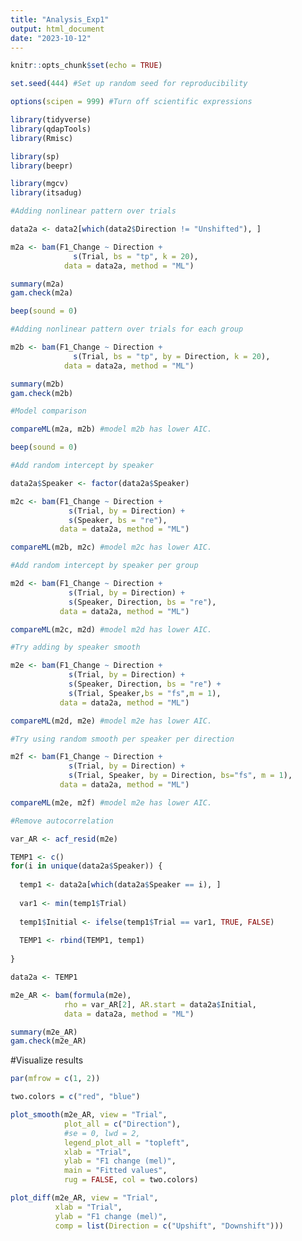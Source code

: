 ```yaml
---
title: "Analysis_Exp1"
output: html_document
date: "2023-10-12"
---
```


```r
knitr::opts_chunk$set(echo = TRUE)

set.seed(444) #Set up random seed for reproducibility

options(scipen = 999) #Turn off scientific expressions

library(tidyverse)
library(qdapTools)
library(Rmisc)

library(sp)
library(beepr)

library(mgcv)
library(itsadug)
```

```r
#Adding nonlinear pattern over trials

data2a <- data2[which(data2$Direction != "Unshifted"), ]

m2a <- bam(F1_Change ~ Direction +  
              s(Trial, bs = "tp", k = 20),  
            data = data2a, method = "ML")

summary(m2a) 
gam.check(m2a)

beep(sound = 0)
```

```r
#Adding nonlinear pattern over trials for each group

m2b <- bam(F1_Change ~ Direction +  
              s(Trial, bs = "tp", by = Direction, k = 20), 
            data = data2a, method = "ML")

summary(m2b) 
gam.check(m2b)

#Model comparison

compareML(m2a, m2b) #model m2b has lower AIC.

beep(sound = 0)
```

```r
#Add random intercept by speaker

data2a$Speaker <- factor(data2a$Speaker)

m2c <- bam(F1_Change ~ Direction +  
             s(Trial, by = Direction) + 
             s(Speaker, bs = "re"),
           data = data2a, method = "ML")

compareML(m2b, m2c) #model m2c has lower AIC.

```

```r
#Add random intercept by speaker per group

m2d <- bam(F1_Change ~ Direction +  
             s(Trial, by = Direction) + 
             s(Speaker, Direction, bs = "re"),
           data = data2a, method = "ML")

compareML(m2c, m2d) #model m2d has lower AIC.

```

```r
#Try adding by speaker smooth

m2e <- bam(F1_Change ~ Direction +  
             s(Trial, by = Direction) + 
             s(Speaker, Direction, bs = "re") +
             s(Trial, Speaker,bs = "fs",m = 1),
           data = data2a, method = "ML")

compareML(m2d, m2e) #model m2e has lower AIC.
```


```r
#Try using random smooth per speaker per direction

m2f <- bam(F1_Change ~ Direction +  
             s(Trial, by = Direction) + 
             s(Trial, Speaker, by = Direction, bs="fs", m = 1),
           data = data2a, method = "ML")

compareML(m2e, m2f) #model m2e has lower AIC.
```

```r
#Remove autocorrelation

var_AR <- acf_resid(m2e)

TEMP1 <- c()
for(i in unique(data2a$Speaker)) {
  
  temp1 <- data2a[which(data2a$Speaker == i), ]
  
  var1 <- min(temp1$Trial)
  
  temp1$Initial <- ifelse(temp1$Trial == var1, TRUE, FALSE)
  
  TEMP1 <- rbind(TEMP1, temp1)
  
}

data2a <- TEMP1

m2e_AR <- bam(formula(m2e), 
            rho = var_AR[2], AR.start = data2a$Initial,
            data = data2a, method = "ML")

summary(m2e_AR) 
gam.check(m2e_AR)

```

#Visualize results 

```r
par(mfrow = c(1, 2))

two.colors = c("red", "blue")

plot_smooth(m2e_AR, view = "Trial", 
            plot_all = c("Direction"),
            #se = 0, lwd = 2,
            legend_plot_all = "topleft",
            xlab = "Trial",
            ylab = "F1 change (mel)", 
            main = "Fitted values", 
            rug = FALSE, col = two.colors)

plot_diff(m2e_AR, view = "Trial",
          xlab = "Trial",
          ylab = "F1 change (mel)", 
          comp = list(Direction = c("Upshift", "Downshift")))
```


